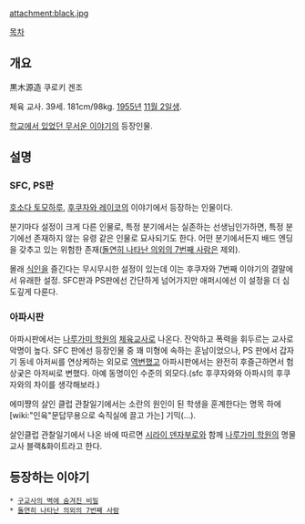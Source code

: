 attachment:black.jpg

[[목차]]

== 개요 ==
黒木源造
쿠로키 겐조

체육 교사. 39세. 181cm/98kg. [[1955년]] [[11월 2일]]생.

[[학교에서 있었던 무서운 이야기]]의 등장인물. 

== 설명 ==
=== SFC, PS판 ===
[[호소다 토모하루]], [[후쿠자와 레이코]]의 이야기에서 등장하는 인물이다.

분기마다 설정이 크게 다른 인물로, 특정 분기에서는 실존하는 선생님인가하면, 특정 분기에선 존재하지 않는 유령 같은 인물로 묘사되기도 한다. 어떤 분기에서든지 배드 엔딩을 갖추고 있는 위험한 존재([[돌연히 나타난 의외의 7번째 사람]]은 제외).

몰래 [[식인]]을 즐긴다는 무시무시한 설정이 있는데 이는 후쿠자와 7번째 이야기의 결말에서 유래한 설정. SFC판과 PS판에선 간단하게 넘어가지만 애퍼시에선 이 설정을 더 심도깊게 다룬다.

=== 아파시판 ===
아파시판에서는 [[나루가미 학원]]의 [[체육교사]]로 나온다. 잔악하고 폭력을 휘두르는 교사로 악명이 높다. SFC 판에선 등장인물 중 꽤 미형에 속하는 훈남이었으나, PS 판에서 갑자기 동네 아저씨를 연상케하는 외모로 [[역변]]했고 아파시판에서는 완전히 후즐근하면서 험상궂은 아저씨로 변했다. 아예 동명이인 수준의 외모다.(sfc 후쿠자와와 아파시의 후쿠자와의 차이를 생각해보라.)

에미쨩의 살인 클럽 관찰일기에서는 소란의 원인이 된 학생을 훈계한다는 명목 하에 [wiki:"인육"문답무용으로 숙직실에 끌고 가는] 기믹(…).

살인클럽 관찰일기에서 나온 바에 따르면 [[시라이 덴자부로]]와 함께 [[나루가미 학원]]의 명물교사 블랙&화이트라고 한다.

== 등장하는 이야기 ==
 * [[구교사의 벽에 숨겨진 비밀]]
 * [[돌연히 나타난 의외의 7번째 사람]]
